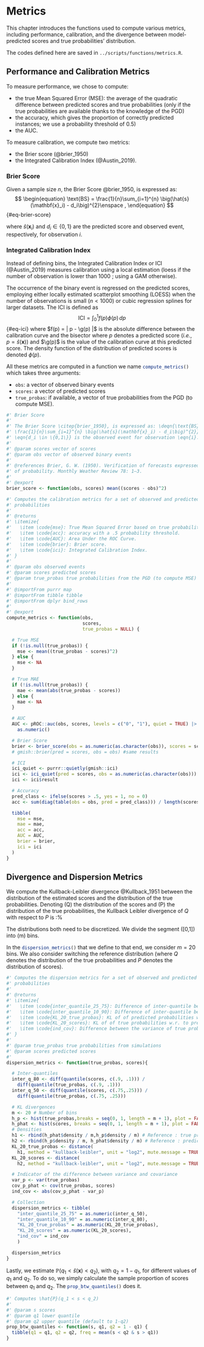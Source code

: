 # Metrics {#sec-metrics}

::: {.hidden}
$\DeclareMathOperator{\g}{g}$
:::

:::{.callout-note}

This chapter introduces the functions used to compute various metrics, including performance, calibration, and the divergence between model-predicted scores and true probabilities' distribution.

:::


:::{.callout-warning}

The codes defined here are saved in `../scripts/functions/metrics.R`.

:::


## Performance and Calibration Metrics


To measure performance, we chose to compute:

- the true Mean Squared Error (MSE): the average of the quadratic difference between predicted scores and true probabilities (only if the true probabilities are available thanks to the knowledge of the PGD)
- the accuracy, which gives the proportion of correctly predicted instances; we use a probability threshold of 0.5)
- the AUC.


To measure calibration, we compute two metrics:

- the Brier score (@brier_1950)
- the Integrated Calibration Index (@Austin_2019).

::: {.callout-tip}

### Brier Score

Given a sample size $n$, the Brier Score @brier_1950, is expressed as:
$$
\begin{equation}
\text{BS} = \frac{1}{n}\sum_{i=1}^{n} \big(\hat{s}(\mathbf{x}_i) - d_i\big)^{2}\enspace ,
\end{equation}
$$ {#eq-brier-score}

where $\hat{s}(\mathbf{x}_i)$ and $d_i \in \{0,1\}$ are the predicted score and observed event, respectively, for observation $i$.

:::

::: {.callout-tip}

### Integrated Calibration Index 

Instead of defining bins, the Integrated Calibration Index or ICI (@Austin_2019) measures calibration using a local estimation (loess if the number of observation is lower than 1000 ; using a GAM otherwise).

The occurrence of the binary event is regressed on the predicted scores, employing either locally estimated scatterplot smoothing (LOESS) when the number of observations is small ($n < 1000$) or cubic regression splines for larger datasets. The ICI is defined as
$$
\begin{equation}
    \text{ICI} = \int_{0}^{1} f(p)  \phi(p)\, dp
\end{equation}
$$ {#eq-ici}
where $f(p) = | p - \g(p) |$ is the absolute difference between the calibration curve and the bisector where $p$ denotes a predicted score (_i.e._, $p=\hat{s}(\mathbf{x})$) and $\g(p)$ is the value of the calibration curve at this predicted score. The density function of the distribution of predicted scores is denoted $\phi(p)$. 


:::

All these metrics are computed in a function we name `compute_metrics()`{.R} which takes three arguments:

- `obs`: a vector of observed binary events
- `scores`: a vector of predicted scores
- `true_probas`: if available, a vector of true probabilities from the PGD (to compute MSE).


```r
#' Brier Score
#'
#' The Brier Score \citep{brier_1950}, is expressed as: \deqn{\text{BS} =
#' \frac{1}{n}\sum_{i=1}^{n} \big(\hat{s}(\mathbf{x}_i) - d_i\big)^{2}} where
#' \eqn{d_i \in \{0,1\}} is the observed event for observation \eqn{i}.
#'
#' @param scores vector of scores
#' @param obs vector of observed binary events
#'
#' @references Brier, G. W. (1950). Verification of forecasts expressed in terms
#' of probability. Monthly Weather Review 78: 1–3.
#'
#' @export
brier_score <- function(obs, scores) mean((scores - obs)^2)
```


```r
#' Computes the calibration metrics for a set of observed and predicted
#' probabilities
#'
#' @returns
#' \itemize{
#'   \item \code{mse}: True Mean Squared Error based on true probability.
#'   \item \code{acc}: accuracy with a .5 probability threshold.
#'   \item \code{AUC}: Area Under the ROC Curve.
#'   \item \code{brier}: Brier score.
#'   \item \code{ici}: Integrated Calibration Index.
#' }
#'
#' @param obs observed events
#' @param scores predicted scores
#' @param true_probas true probabilities from the PGD (to compute MSE)
#'
#' @importFrom purrr map
#' @importFrom tibble tibble
#' @importFrom dplyr bind_rows
#'
#' @export
compute_metrics <- function(obs,
                            scores,
                            true_probas = NULL) {

  # True MSE
  if (!is.null(true_probas)) {
    mse <- mean((true_probas - scores)^2)
  } else {
    mse <- NA
  }

  # True MAE
  if (!is.null(true_probas)) {
    mae <- mean(abs(true_probas - scores))
  } else {
    mae <- NA
  }

  # AUC
  AUC <- pROC::auc(obs, scores, levels = c("0", "1"), quiet = TRUE) |>
    as.numeric()

  # Brier Score
  brier <- brier_score(obs = as.numeric(as.character(obs)), scores = scores)
  # gmish::brier(pred = scores, obs = obs) #same results

  # ICI
  ici_quiet <- purrr::quietly(gmish::ici)
  ici <- ici_quiet(pred = scores, obs = as.numeric(as.character(obs)))
  ici <- ici$result

  # Accuracy
  pred_class <- ifelse(scores > .5, yes = 1, no = 0)
  acc <- sum(diag(table(obs = obs, pred = pred_class))) / length(scores)

  tibble(
    mse = mse,
    mae = mae,
    acc = acc,
    AUC = AUC,
    brier = brier,
    ici = ici
  )
}
```



## Divergence and Dispersion Metrics

We compute the Kullback-Leibler divergence @Kullback_1951 between the distribution of the estimated scores and the distribution of the true probabilities. Denoting \(Q\) the distribution of the scores and \(P\) the distribution of the true probabilities, the Kullback Leibler divergence of $Q$ with respect to $P$ is :%
\begin{equation}
D_{KL}(Q || P) = \sum_{i} Q(i) \log \frac{Q(i)}{P(i)}.
\end{equation}

The distributions both need to be discretized. We divide the segment \([0,1]\) into \(m\) bins.

In the `dispersion_metrics()`{.R} that we define to that end, we consider $m=20$ bins. We also consider switching the reference distribution (where $Q$ denotes the distribution of the true probabilities and $P$ denotes the distribution of scores).

```r
#' Computes the dispersion metrics for a set of observed and predicted
#' probabilities
#'
#' @returns
#' \itemize{
#'   \item \code{inter_quantile_25_75}: Difference of inter-quantile between 25% and 75%
#'   \item \code{inter_quantile_10_90}: Difference of inter-quantile between 10% and 90%
#'   \item \code{KL_20_true_probas}: KL of of predicted probabilities w.r. to true probabilities with 20 bins
#'   \item \code{KL_20_scores}: KL of of true probabilities w.r. to predicted probabilities with 20 bins
#'   \item \code{ind_cov}: Difference between the variance of true probabilities and the covariance between true probabilities and predicted scores
#' }
#'
#' @param true_probas true probabilities from simulations
#' @param scores predicted scores
#'
dispersion_metrics <- function(true_probas, scores){

  # Inter-quantiles
  inter_q_80 <- diff(quantile(scores, c(.9, .1))) /
    diff(quantile(true_probas, c(.9, .1)))
  inter_q_50 <- diff(quantile(scores, c(.75,.25))) /
    diff(quantile(true_probas, c(.75, .25)))

  # KL divergences
  m <- 20 # Number of bins
  h_p <- hist(true_probas,breaks = seq(0, 1, length = m + 1), plot = FALSE)
  h_phat <- hist(scores, breaks = seq(0, 1, length = m + 1), plot = FALSE)
  # Densities
  h1 <- rbind(h_phat$density / m,h_p$density / m) # Reference : true probabilities
  h2 <- rbind(h_p$density / m, h_phat$density / m) # Reference : predicted scores
  KL_20_true_probas <- distance(
    h1, method = "kullback-leibler", unit = "log2", mute.message = TRUE)
  KL_20_scores <- distance(
    h2, method = "kullback-leibler", unit = "log2", mute.message = TRUE)

  # Indicator of the difference between variance and covariance
  var_p <- var(true_probas)
  cov_p_phat <- cov(true_probas, scores)
  ind_cov <- abs(cov_p_phat - var_p)

  # Collection
  dispersion_metrics <- tibble(
    "inter_quantile_25_75" = as.numeric(inter_q_50),
    "inter_quantile_10_90" = as.numeric(inter_q_80),
    "KL_20_true_probas" = as.numeric(KL_20_true_probas),
    "KL_20_scores" = as.numeric(KL_20_scores),
    "ind_cov" = ind_cov
    )

  dispersion_metrics
}
```

Lastly, we estimate $\mathbb{P}(q_1 < \hat{s}(\mathbf{x}) < q_2)$, with $q_2 = 1-q_1$, for different values of $q_1$ and $q_2$. To do so, we simply calculate the sample proportion of scores between $q_1$ and $q_2$. The `prop_btw_quantiles()`{.R} does it.


```r
#' Computes \hat{P}(q_1 < s < q_2)
#'
#' @param s scores
#' @param q1 lower quantile
#' @param q2 upper quantile (default to 1-q2)
prop_btw_quantiles <- function(s, q1, q2 = 1 - q1) {
  tibble(q1 = q1, q2 = q2, freq = mean(s < q2 & s > q1))
}
```

